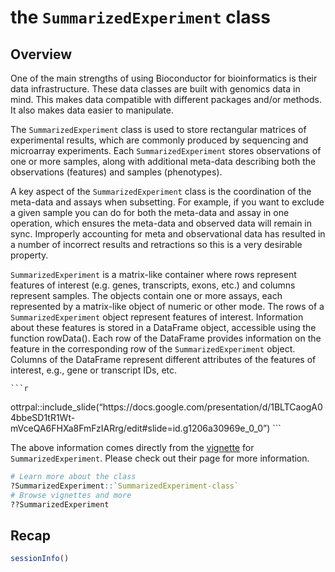 # the `SummarizedExperiment` class {#summarizedexperiment}

## Overview

One of the main strengths of using Bioconductor for bioinformatics is their data infrastructure. These data classes are built with genomics data in mind. This makes data compatible with different packages and/or methods. It also makes data easier to manipulate.

The `SummarizedExperiment` class is used to store rectangular matrices of experimental results, which are commonly produced by sequencing and microarray experiments. Each `SummarizedExperiment` stores observations of one or more samples, along with additional meta-data describing both the observations (features) and samples (phenotypes).

A key aspect of the `SummarizedExperiment` class is the coordination of the meta-data and assays when subsetting. For example, if you want to exclude a given sample you can do for both the meta-data and assay in one operation, which ensures the meta-data and observed data will remain in sync. Improperly accounting for meta and observational data has resulted in a number of incorrect results and retractions so this is a very desirable property.

`SummarizedExperiment` is a matrix-like container where rows represent features of interest (e.g. genes, transcripts, exons, etc.) and columns represent samples. The objects contain one or more assays, each represented by a matrix-like object of numeric or other mode. The rows of a `SummarizedExperiment` object represent features of interest. Information about these features is stored in a DataFrame object, accessible using the function rowData(). Each row of the DataFrame provides information on the feature in the corresponding row of the `SummarizedExperiment` object. Columns of the DataFrame represent different attributes of the features of interest, e.g., gene or transcript IDs, etc.

    ```r
ottrpal::include_slide("https://docs.google.com/presentation/d/1BLTCaogA04bbeSD1tR1Wt-mVceQA6FHXa8FmFzIARrg/edit#slide=id.g1206a30969e_0_0")
    ```

The above information comes directly from the [vignette](https://bioconductor.org/packages/release/bioc/vignettes/SummarizedExperiment/inst/doc/SummarizedExperiment.html) for `SummarizedExperiment`. Please check out their page for more information.

```r
# Learn more about the class
?SummarizedExperiment::`SummarizedExperiment-class`
# Browse vignettes and more
??SummarizedExperiment
```

## Recap

```r
sessionInfo()
```
